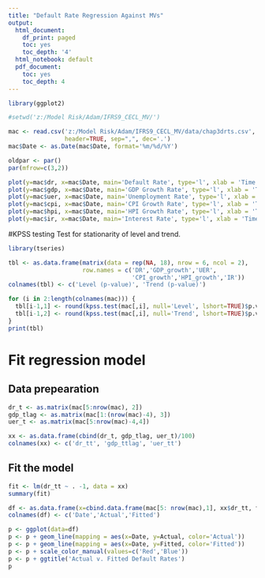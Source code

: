 ```yaml
---
title: "Default Rate Regression Against MVs"
output:
  html_document:
    df_print: paged
    toc: yes
    toc_depth: '4'
  html_notebook: default
  pdf_document:
    toc: yes
    toc_depth: 4
---
```


\newpage
```R
library(ggplot2)
```

```R
#setwd('z:/Model Risk/Adam/IFRS9_CECL_MV/')

mac <- read.csv('z:/Model Risk/Adam/IFRS9_CECL_MV/data/chap3drts.csv', 
                header=TRUE, sep=",", dec='.')
mac$Date <- as.Date(mac$Date, format='%m/%d/%Y')

oldpar <- par()
par(mfrow=c(3,2))

plot(y=mac$dr, x=mac$Date, main='Default Rate', type='l', xlab = 'Time')
plot(y=mac$gdp, x=mac$Date, main='GDP Growth Rate', type='l', xlab = 'Time')
plot(y=mac$uer, x=mac$Date, main='Unemployment Rate', type='l', xlab = 'Time')
plot(y=mac$cpi, x=mac$Date, main='CPI Growth Rate', type='l', xlab = 'Time')
plot(y=mac$hpi, x=mac$Date, main='HPI Growth Rate', type='l', xlab = 'Time')
plot(y=mac$ir, x=mac$Date, main='Interest Rate', type='l', xlab = 'Time')

```
\newpage
#KPSS testing
Test for stationarity of level and trend.
```R
library(tseries)

tbl <- as.data.frame(matrix(data = rep(NA, 18), nrow = 6, ncol = 2),
                     row.names = c('DR','GDP_growth','UER',
                                   'CPI_growth','HPI_growth','IR'))
colnames(tbl) <- c('Level (p-value)', 'Trend (p-value)')

for (i in 2:length(colnames(mac))) {
  tbl[i-1,1] <- round(kpss.test(mac[,i], null='Level', lshort=TRUE)$p.value,3)
  tbl[i-1,2] <- round(kpss.test(mac[,i], null='Trend', lshort=TRUE)$p.value,3)
}
print(tbl)

```

# Fit regression model
## Data prepearation
```R
dr_t <- as.matrix(mac[5:nrow(mac), 2])
gdp_tlag <- as.matrix(mac[1:(nrow(mac)-4), 3])
uer_t <- as.matrix(mac[5:nrow(mac)-4,4])

xx <- as.data.frame(cbind(dr_t, gdp_tlag, uer_t)/100)
colnames(xx) <- c('dr_tt', 'gdp_ttlag', 'uer_tt')

```

## Fit the model
```R
fit <- lm(dr_tt ~ . -1, data = xx)
summary(fit)

df <- as.data.frame(x=cbind.data.frame(mac[5: nrow(mac),1], xx$dr_tt, fit$fitted.values))
colnames(df) <- c('Date','Actual','Fitted')

p <- ggplot(data=df)
p <- p + geom_line(mapping = aes(x=Date, y=Actual, color='Actual')) 
p <- p + geom_line(mapping = aes(x=Date, y=Fitted, color='Fitted'))
p <- p + scale_color_manual(values=c('Red','Blue'))
p <- p + ggtitle('Actual v. Fitted Default Rates')
p

```

